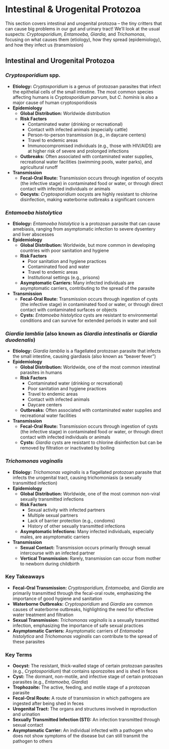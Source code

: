 # Intestinal & Urogenital Protozoa {-}

This section covers intestinal and urogenital protozoa – the tiny critters that can cause big problems in our gut and urinary tract! We'll look at the usual suspects: *Cryptosporidium, Entamoeba, Giardia,* and *Trichomonas*, focusing on what causes them (etiology), how they spread (epidemiology), and how they infect us (transmission)

## **Intestinal and Urogenital Protozoa** {-}

### ***Cryptosporidium* spp.** {-}

*   **Etiology:** *Cryptosporidium* is a genus of protozoan parasites that infect the epithelial cells of the small intestine. The most common species affecting humans is *Cryptosporidium parvum*, but *C. hominis* is also a major cause of human cryptosporidiosis
*   **Epidemiology**
    *   **Global Distribution:** Worldwide distribution
    *   **Risk Factors**
        *   Contaminated water (drinking or recreational)
        *   Contact with infected animals (especially cattle)
        *   Person-to-person transmission (e.g., in daycare centers)
        *   Travel to endemic areas
        *   Immunocompromised individuals (e.g., those with HIV/AIDS) are at higher risk of severe and prolonged infections
    *   **Outbreaks:** Often associated with contaminated water supplies, recreational water facilities (swimming pools, water parks), and agricultural runoff
*   **Transmission**
    *   **Fecal-Oral Route:** Transmission occurs through ingestion of oocysts (the infective stage) in contaminated food or water, or through direct contact with infected individuals or animals
    *   **Oocysts:** *Cryptosporidium* oocysts are highly resistant to chlorine disinfection, making waterborne outbreaks a significant concern

### ***Entamoeba histolytica*** {-}

*   **Etiology:** *Entamoeba histolytica* is a protozoan parasite that can cause amebiasis, ranging from asymptomatic infection to severe dysentery and liver abscesses
*   **Epidemiology**
    *   **Global Distribution:** Worldwide, but more common in developing countries with poor sanitation and hygiene
    *   **Risk Factors**
        *   Poor sanitation and hygiene practices
        *   Contaminated food and water
        *   Travel to endemic areas
        *   Institutional settings (e.g., prisons)
    *   **Asymptomatic Carriers:** Many infected individuals are asymptomatic carriers, contributing to the spread of the parasite
*   **Transmission**
    *   **Fecal-Oral Route:** Transmission occurs through ingestion of cysts (the infective stage) in contaminated food or water, or through direct contact with contaminated surfaces or objects
    *   **Cysts:** *Entamoeba histolytica* cysts are resistant to environmental conditions and can survive for extended periods in water and soil

### ***Giardia lamblia* (also known as *Giardia intestinalis* or *Giardia duodenalis*)** {-}

*   **Etiology:** *Giardia lamblia* is a flagellated protozoan parasite that infects the small intestine, causing giardiasis (also known as "beaver fever")
*   **Epidemiology**
    *   **Global Distribution:** Worldwide, one of the most common intestinal parasites in humans
    *   **Risk Factors**
        *   Contaminated water (drinking or recreational)
        *   Poor sanitation and hygiene practices
        *   Travel to endemic areas
        *   Contact with infected animals
        *   Daycare centers
    *   **Outbreaks:** Often associated with contaminated water supplies and recreational water facilities
*   **Transmission**
    *   **Fecal-Oral Route:** Transmission occurs through ingestion of cysts (the infective stage) in contaminated food or water, or through direct contact with infected individuals or animals
    *   **Cysts:** *Giardia* cysts are resistant to chlorine disinfection but can be removed by filtration or inactivated by boiling

### ***Trichomonas vaginalis*** {-}

*   **Etiology:** *Trichomonas vaginalis* is a flagellated protozoan parasite that infects the urogenital tract, causing trichomoniasis (a sexually transmitted infection)
*   **Epidemiology**
    *   **Global Distribution:** Worldwide, one of the most common non-viral sexually transmitted infections
    *   **Risk Factors**
        *   Sexual activity with infected partners
        *   Multiple sexual partners
        *   Lack of barrier protection (e.g., condoms)
        *   History of other sexually transmitted infections
    *   **Asymptomatic Infections:** Many infected individuals, especially males, are asymptomatic carriers
*   **Transmission**
    *   **Sexual Contact:** Transmission occurs primarily through sexual intercourse with an infected partner
    *   **Vertical Transmission:** Rarely, transmission can occur from mother to newborn during childbirth

### **Key Takeaways** {-}

*   **Fecal-Oral Transmission:** *Cryptosporidium, Entamoeba,* and *Giardia* are primarily transmitted through the fecal-oral route, emphasizing the importance of good hygiene and sanitation
*   **Waterborne Outbreaks:** *Cryptosporidium* and *Giardia* are common causes of waterborne outbreaks, highlighting the need for effective water treatment and filtration
*   **Sexual Transmission:** *Trichomonas vaginalis* is a sexually transmitted infection, emphasizing the importance of safe sexual practices
*   **Asymptomatic Carriers:** Asymptomatic carriers of *Entamoeba histolytica* and *Trichomonas vaginalis* can contribute to the spread of these parasites

### **Key Terms** {-}

*   **Oocyst:** The resistant, thick-walled stage of certain protozoan parasites (e.g., *Cryptosporidium*) that contains sporozoites and is shed in feces
*   **Cyst:** The dormant, non-motile, and infective stage of certain protozoan parasites (e.g., *Entamoeba, Giardia*)
*   **Trophozoite:** The active, feeding, and motile stage of a protozoan parasite
*   **Fecal-Oral Route:** A route of transmission in which pathogens are ingested after being shed in feces
*   **Urogenital Tract:** The organs and structures involved in reproduction and urination
*   **Sexually Transmitted Infection (STI):** An infection transmitted through sexual contact
*   **Asymptomatic Carrier:** An individual infected with a pathogen who does not show symptoms of the disease but can still transmit the pathogen to others
